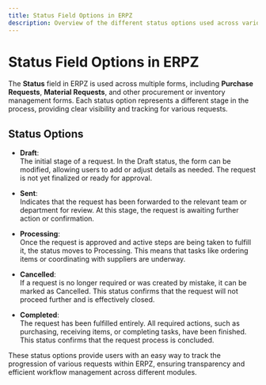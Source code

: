```yaml
---
title: Status Field Options in ERPZ
description: Overview of the different status options used across various forms in ERPZ, such as Purchase Requests, Material Requests, and others.
---
```


# Status Field Options in ERPZ

The **Status** field in ERPZ is used across multiple forms, including **Purchase Requests**, **Material Requests**, and other procurement or inventory management forms. Each status option represents a different stage in the process, providing clear visibility and tracking for various requests.

## Status Options

- **Draft**:  
  The initial stage of a request. In the Draft status, the form can be modified, allowing users to add or adjust details as needed. The request is not yet finalized or ready for approval.

- **Sent**:  
  Indicates that the request has been forwarded to the relevant team or department for review. At this stage, the request is awaiting further action or confirmation.

- **Processing**:  
  Once the request is approved and active steps are being taken to fulfill it, the status moves to Processing. This means that tasks like ordering items or coordinating with suppliers are underway.

- **Cancelled**:  
  If a request is no longer required or was created by mistake, it can be marked as Cancelled. This status confirms that the request will not proceed further and is effectively closed.

- **Completed**:  
  The request has been fulfilled entirely. All required actions, such as purchasing, receiving items, or completing tasks, have been finished. This status confirms that the request process is concluded.

These status options provide users with an easy way to track the progression of various requests within ERPZ, ensuring transparency and efficient workflow management across different modules.
